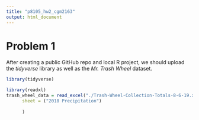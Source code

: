 ```yaml
---
title: "p8105_hw2_cgm2163"
output: html_document
---
```


# Problem 1

After creating a public GitHub repo and local R project, we should upload the _tidyverse_ library as well as the *Mr. Trash Wheel* dataset.

```r

library(tidyverse)

library(readxl)
trash_wheel_data = read_excel("./Trash-Wheel-Collection-Totals-8-6-19.xlsx", 
      sheet = ("2018 Precipitation")
        
      )  
                              


```
